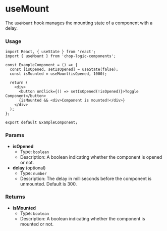 
<Meta of={UseMountStories} title='Hooks/useMount' />

# useMount

The `useMount` hook manages the mounting state of a component with a delay.

### Usage

```tsx
import React, { useState } from 'react';
import { useMount } from 'chop-logic-components';

const ExampleComponent = () => {
  const [isOpened, setIsOpened] = useState(false);
  const isMounted = useMount(isOpened, 1000);

  return (
    <div>
      <button onClick={() => setIsOpened(!isOpened)}>Toggle Component</button>
      {isMounted && <div>Component is mounted!</div>}
    </div>
  );
};

export default ExampleComponent;
```

### Params

- **isOpened**
  - Type: `boolean`
  - Description: A boolean indicating whether the component is opened or not.
- **delay** (optional)
  - Type: `number`
  - Description: The delay in milliseconds before the component is unmounted. Default is 300.

### Returns

- **isMounted**
  - Type: `boolean`
  - Description: A boolean indicating whether the component is mounted or not.